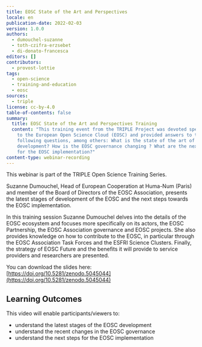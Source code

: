 ```yaml
---
title: EOSC State of the Art and Perspectives
locale: en
publication-date: 2022-02-03
version: 1.0.0
authors:
  - dumouchel-suzanne
  - toth-czifra-erzsebet
  - di-donato-francesca
editors: []
contributors:
  - provost-lottie
tags:
  - open-science
  - training-and-education
  - eosc
sources:
  - triple
license: cc-by-4.0
table-of-contents: false
summary:
  title: EOSC State of the Art and Perspectives Training
  content: "This training event from the TRIPLE Project was devoted specifically
    to the European Open Science Cloud (EOSC) and provided answers to the
    following questions, among others: What is the state of the art of the EOSC
    development? How is the EOSC governance changing ? What are the next steps
    for the EOSC implementation?"
content-type: webinar-recording
---
```

This webinar is part of the TRIPLE Open Science Training Series.

Suzanne Dumouchel, Head of European Cooperation at Huma-Num (Paris) and member of the Board of Directors of the EOSC Association, presents the latest stages of development of the EOSC and the next steps towards the EOSC implementation.

In this training session Suzanne Dumouchel delves into the details of the EOSC ecosystem and focuses more specifically on its actors, the EOSC Partnership, the EOSC Association governance and EOSC projects. She also provides knowledge on how to contribute to the EOSC, in particular through the EOSC Association Task Forces and the ESFRI Science Clusters. Finally, the strategy of EOSC Future and the benefits it will provide to service providers and researchers are presented.

You can download the slides here: [https://doi.org/10.5281/zenodo.5045044](https://doi.org/10.5281/zenodo.5045044)

## Learning Outcomes

This video will enable participants/viewers to:

* understand the latest stages of the EOSC development
* understand the recent changes in the EOSC governance
* understand the next steps for the EOSC implementation

<VideoCard provider="youtube" id="unM72WN4X8g" title="EOSC - State of the Art and Perspectives" image="/assets/content/assets/en/resources/hosted/eosc-state-of-the-art-and-perspectives/featured-image.png" subtitle="Click here to view" />
